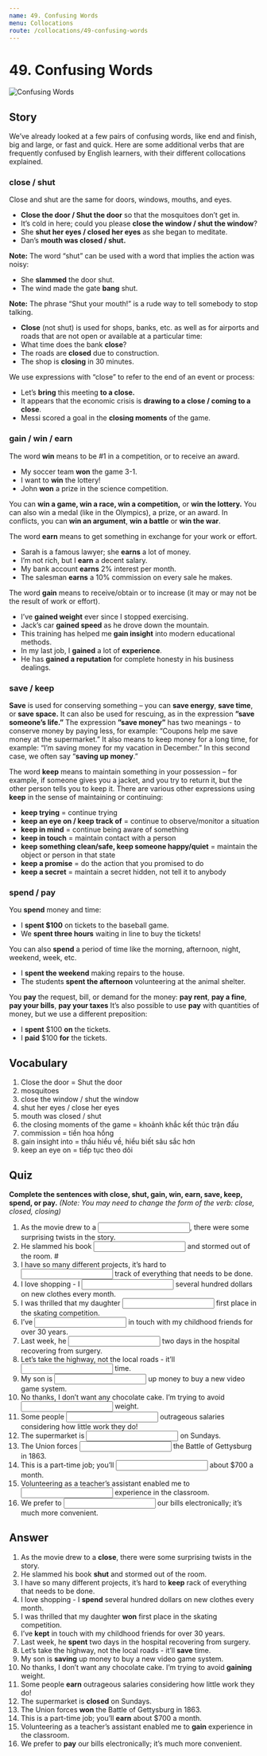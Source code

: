 ```yaml
---
name: 49. Confusing Words
menu: Collocations
route: /collocations/49-confusing-words
---
```



# 49. Confusing Words

<Image src={confusingWordsImg} alt="Confusing Words" />

## Story

We’ve already looked at a few pairs of confusing words, like end and finish, big and large, or fast and quick. Here are some additional verbs that are frequently confused by English learners, with their different collocations explained.

### close / shut

Close and shut are the same for doors, windows, mouths, and eyes.

- **Close the door / Shut the door** so that the mosquitoes don’t get in.
- It’s cold in here; could you please **close the window / shut the window**?
- She **shut her eyes / closed her eyes** as she began to meditate.
- Dan’s **mouth was closed / shut.**

**Note:** The word “shut” can be used with a word that implies the action was noisy:

- She **slammed** the door shut.
- The wind made the gate **bang** shut.

**Note:** The phrase “Shut your mouth!” is a rude way to tell somebody to stop talking.

- **Close** (not shut) is used for shops, banks, etc. as well as for airports and roads that are not open or available at a particular time:
- What time does the bank **close**?
- The roads are **closed** due to construction.
- The shop is **closing** in 30 minutes.

We use expressions with “close” to refer to the end of an event or process:

- Let’s **bring** this meeting **to a close.**
- It appears that the economic crisis is **drawing to a close / coming to a close**.
- Messi scored a goal in the **closing moments** of the game.

### gain / win / earn

The word **win** means to be #1 in a competition, or to receive an award.

- My soccer team **won** the game 3-1.
- I want to **win** the lottery!
- John **won** a prize in the science competition.

You can **win a game, win a race, win a competition,** or **win the lottery.** You can also win a medal (like in the Olympics), a prize, or an award. In conflicts, you can **win an argument**, **win a battle** or **win the war**.

The word **earn** means to get something in exchange for your work or effort.

- Sarah is a famous lawyer; she **earns** a lot of money.
- I’m not rich, but I **earn** a decent salary.
- My bank account **earns** 2% interest per month.
- The salesman **earns** a 10% commission on every sale he makes.

The word **gain** means to receive/obtain or to increase (it may or may not be the result of work or effort).

- I’ve **gained weight** ever since I stopped exercising.
- Jack’s car **gained speed** as he drove down the mountain.
- This training has helped me **gain insight** into modern educational methods.
- In my last job, I **gained** a lot of **experience**.
- He has **gained a reputation** for complete honesty in his business dealings.

### save / keep

**Save** is used for conserving something – you can **save energy**, **save time**, or **save space.** It can also be used for rescuing, as in the expression **”save someone’s life.”** The expression **”save money”** has two meanings - to conserve money by paying less, for example: “Coupons help me save money at the supermarket.” It also means to keep money for a long time, for example: “I’m saving money for my vacation in December.” In this second case, we often say “**saving up money**.”

The word **keep** means to maintain something in your possession – for example, if someone gives you a jacket, and you try to return it, but the other person tells you to keep it. There are various other expressions using **keep** in the sense of maintaining or continuing:

- **keep trying** = continue trying
- **keep an eye on / keep track of** = continue to observe/monitor a situation
- **keep in mind** = continue being aware of something
- **keep in touch** = maintain contact with a person
- **keep something clean/safe, keep someone happy/quiet** = maintain the object or person in that state
- **keep a promise** = do the action that you promised to do
- **keep a secret** = maintain a secret hidden, not tell it to anybody

### spend / pay

You **spend** money and time:

- I **spent $100** on tickets to the baseball game.
- We **spent three hours** waiting in line to buy the tickets!

You can also **spend** a period of time like the morning, afternoon, night, weekend, week, etc.

- I **spent the weekend** making repairs to the house.
- The students **spent the afternoon** volunteering at the animal shelter.

You **pay** the request, bill, or demand for the money: **pay rent**, **pay a fine**, **pay your bills**, **pay your taxes**
It’s also possible to use **pay** with quantities of money, but we use a different preposition:

- I **spent** $100 **on** the tickets.
- I **paid** $100 **for** the tickets.

## Vocabulary

1. Close the door = Shut the door
2. mosquitoes
3. close the window / shut the window
4. shut her eyes / close her eyes
5. mouth was closed / shut
6. the closing moments of the game = khoảnh khắc kết thúc trận đấu
7. commission = tiền hoa hồng
8. gain insight into = thấu hiểu về, hiểu biết sâu sắc hơn
9. keep an eye on = tiếp tục theo dõi

## Quiz

**Complete the sentences with close, shut, gain, win, earn, save, keep, spend, or pay.**
_(Note: You may need to change the form of the verb: close, closed, closing)_

1. As the movie drew to a <input className="input small-input"/>, there were some surprising twists in the story.
2. He slammed his book <input className="input small-input"/> and stormed out of the room. #
3. I have so many different projects, it’s hard to <input className="input small-input"/> track of everything that needs to be done.
4. I love shopping - I <input className="input small-input"/> several hundred dollars on new clothes every month.
5. I was thrilled that my daughter <input className="input small-input"/> first place in the skating competition.
6. I’ve <input className="input small-input"/> in touch with my childhood friends for over 30 years.
7. Last week, he <input className="input small-input"/> two days in the hospital recovering from surgery.
8. Let’s take the highway, not the local roads - it’ll <input className="input small-input"/> time.
9. My son is <input className="input small-input"/> up money to buy a new video game system.
10. No thanks, I don’t want any chocolate cake. I’m trying to avoid <input className="input small-input"/> weight.
11. Some people <input className="input small-input"/> outrageous salaries considering how little work they do!
12. The supermarket is <input className="input small-input"/> on Sundays.
13. The Union forces <input className="input small-input"/> the Battle of Gettysburg in 1863.
14. This is a part-time job; you’ll <input className="input small-input"/> about $700 a month.
15. Volunteering as a teacher’s assistant enabled me to <input className="input small-input"/> experience in the classroom.
16. We prefer to <input className="input small-input"/> our bills electronically; it’s much more convenient.

## Answer

1. As the movie drew to a **close**, there were some surprising twists in the story.
2. He slammed his book **shut** and stormed out of the room.
3. I have so many different projects, it’s hard to **keep** rack of everything that needs to be done.
4. I love shopping - I **spend** several hundred dollars on new clothes every month.
5. I was thrilled that my daughter **won** first place in the skating competition.
6. I’ve **kept** in touch with my childhood friends for over 30 years.
7. Last week, he **spent** two days in the hospital recovering from surgery.
8. Let’s take the highway, not the local roads - it’ll **save** time.
9. My son is **saving** up money to buy a new video game system.
10. No thanks, I don’t want any chocolate cake. I’m trying to avoid **gaining** weight.
11. Some people **earn** outrageous salaries considering how little work they do!
12. The supermarket is **closed** on Sundays.
13. The Union forces **won** the Battle of Gettysburg in 1863.
14. This is a part-time job; you’ll **earn** about $700 a month.
15. Volunteering as a teacher’s assistant enabled me to **gain** experience in the classroom.
16. We prefer to **pay** our bills electronically; it’s much more convenient.
